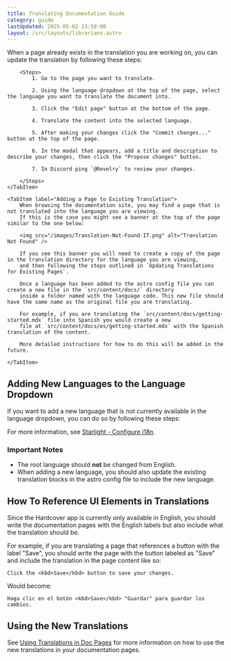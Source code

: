 ```yaml
---
title: Translating Documentation Guide
category: guide
lastUpdated: 2025-05-02 23:50:00
layout: /src/layouts/librarians.astro
---
```


<Tabs>
    <TabItem label="Updating Translations for Existing Pages" default>
        When a page already exists in the translation you are working on, you can update the translation by following these steps:

        <Steps>
            1. Go to the page you want to translate.

            2. Using the language dropdown at the top of the page, select the language you want to translate the document into.

            3. Click the "Edit page" button at the bottom of the page.

            4. Translate the content into the selected language.

            5. After making your changes click the "Commit changes..." button at the top of the page.

            6. In the modal that appears, add a title and description to describe your changes, then click the "Propose changes" button.

            7. In Discord ping `@Revelry` to review your changes.

        </Steps>
    </TabItem>

    <TabItem label="Adding a Page to Existing Translation">
        When browsing the documentation site, you may find a page that is not translated into the language you are viewing.
        If this is the case you might see a banner at the top of the page similar to the one below:

        <img src="/images/Translation-Not-Found-IT.png" alt="Translation Not Found" />

        If you see this banner you will need to create a copy of the page in the translation directory for the language you are viewing,
        and then following the steps outlined in `Updating Translations for Existing Pages`.

        Once a language has been added to the astro config file you can create a new file in the `src/content/docs/` directory
        inside a folder named with the language code. This new file should have the same name as the original file you are translating.

        For example, if you are translating the `src/content/docs/getting-started.mdx` file into Spanish you would create a new
        file at `src/content/docs/es/getting-started.mdx` with the Spanish translation of the content.

        More detailed instructions for how to do this will be added in the future.

    </TabItem>

</Tabs>

## Adding New Languages to the Language Dropdown

If you want to add a new language that is not currently available in the language dropdown,
you can do so by following these steps:

For more information, see [Starlight - Configure i18n](https://starlight.astro.build/guides/i18n/#configure-i18n).

### Important Notes
- The root language should **not** be changed from English.
- When adding a new language, you should also update the existing translation blocks in the astro config file to include the new language.


## How To Reference UI Elements in Translations

Since the Hardcover app is currently only available in English,
you should write the documentation pages with the English labels but also include what the translation should be.

For example, if you are translating a page that references a button with the label "Save",
you should write the page with the button labeled as "Save" and include the translation in the page content like so:

```
Click the <kbd>Save</kbd> button to save your changes.
```

Would become:

```
Haga clic en el botón <kbd>Save</kbd> "Guardar" para guardar los cambios.

```



## Using the New Translations
See [Using Translations in Doc Pages](./using-translations) for more information on how to use the new translations in your documentation pages.